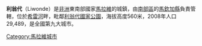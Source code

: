 {{Infobox settlement 
<!--See the Table at Infobox Settlement for all fields and descriptions of usage--> 
<!-- Basic info ----------------> |official_name = 利翁代
|other_name = 
|native_name =   <!-- for cities whose native name is not in English --> 
|nickname = 
|settlement_type = 城市<!--For Town or Village (Leave blank for the default City)--> 
|motto = 
<!-- images and maps -----------> 
|image_skyline = Liwonde_market.JPG
|imagesize = 300px
|image_caption = 
|image_flag = 
|flag_size = 
|image_seal = 
|seal_size = 
|image_shield = 
|shield_size = 
|image_blank_emblem = 
|blank_emblem_type = 
|blank_emblem_size = 
|image_map = 
|mapsize = 
|map_caption = 
|image_map1 = 
|mapsize1 = 
|map_caption1 = 
|image_dot_map = 
|dot_mapsize = 
|dot_map_caption = 
|dot_x = 
|dot_y = 
|pushpin_map = Malawi<!-- the name of a location map as per http://en.wikipedia.org/wiki/Template:Location_map --> 
|pushpin_mapsize=240
|pushpin_label_position =bottom 
|pushpin_map_caption = 
<!-- Location ------------------> 
|coordinates_region = MW
|subdivision_type = 國家
|subdivision_name = {{flag|Malawi}} 
|subdivision_type1 = 區
|subdivision_name1 = [[南部區_(馬拉維)|南部區]]
|subdivision_type2 = 縣
|subdivision_name2 = [[馬欽加縣|馬欽加縣]] 
|subdivision_type3 = 
|subdivision_name3 = 
|subdivision_type4 = 
|subdivision_name4 = 
<!-- Politics -----------------> 
|government_footnotes = 
|government_type = 
|leader_title = 
|leader_name = 
|leader_title1 = 
<!-- for places with, say, both a mayor and a city manager --> 
|leader_name1 = 
|leader_title2 = 
|leader_name2 = 
|leader_title3 = 
|leader_name3 = 
|leader_title4 = 
|leader_name4 = 
|established_title = 
<!-- Settled --> 
|established_date = 
|established_title2 = 
<!-- Incorporated (town) --> 
|established_date2 = 
|established_title3 = 
<!-- Incorporated (city) --> 
|established_date3 = 
<!-- Area ---------------------> 
|area_magnitude = 
|unit_pref =Imperial 
<!--Enter: Imperial, if Imperial (metric) is desired--> 
|area_footnotes = 
|area_total_km2 = 
<!-- ALL fields dealing with a measurements are subject to automatic unit conversion--> 
|area_land_km2 =  <!--See table @ Template:Infobox Settlement for details on automatic unit conversion--> 
|area_water_km2 = 
|area_total_sq_mi = 
|area_land_sq_mi = 
|area_water_sq_mi = 
|area_water_percent = 
|area_urban_km2 = 
|area_urban_sq_mi = 
|area_metro_km2 = 
|area_metro_sq_mi = 
|area_blank1_title = 
|area_blank1_km2 = 
|area_blank1_sq_mi = 
<!-- Population -----------------------> 
|population_as_of = 2008
|population_footnotes = 
|population_note = 
|population_total = 29,489
|population_density_km2 = 
|population_density_sq_mi = 
|population_metro = 
|population_density_metro_km2 = 
|population_density_metro_sq_mi = 
|population_urban = 
|population_density_urban_km2 = 
|population_density_urban_sq_mi = 
|population_blank1_title =Ethnicities 
|population_blank1 = 
|population_blank2_title =Religions 
|population_blank2 = 
|population_density_blank1_km2 = 
|population_density_blank1_sq_mi = 
<!-- General information ---------------> 
|timezone = +2
|utc_offset = 
|timezone_DST = 
|utc_offset_DST = 
|latd= 15|latm= 04|lats= |latNS=S 
|longd= 35|longm= 14|longs= |longEW=E 
|elevation_footnotes = 
<!--for references: use <ref> </ref> tags--> 
|elevation_m = 
|elevation_ft = 
<!-- Area/postal codes & others --------> 
|postal_code_type = 
<!-- enter ZIP code, Postcode, Post code, Postal code... --> 
|postal_code = 
|area_code = 
|blank_name = 
|blank_info = 
|blank1_name = 
|blank1_info = 
|website = 
|footnotes = 
}}

'''利翁代'''（Liwonde）是[[非洲|非洲]]東南部國家[[馬拉維|馬拉維]]的城鎮，由[[南部區_(馬拉維)|南部區]]的[[馬欽加縣|馬欽加縣]]負責管轄，位於[[希雷河|希雷河]]畔，毗鄰[[利翁代國家公園|利翁代國家公園]]，海拔高度560米，2008年人口29,489，是全國第九大城市。

{{coord|15|04|S|35|14|E|display=title}}

[[Category:馬拉維城市|Category:馬拉維城市]]